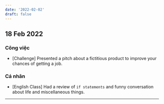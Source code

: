 ```yaml
---
date: '2022-02-02'
draft: false
---
```


## 18 Feb 2022

### Công việc

- [Challenge] Presented a pitch about a fictitious product to improve your chances of getting a job.

### Cá nhân

- [English Class] Had a review of `if statements` and funny conversation about life and miscellaneous things.

---
